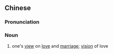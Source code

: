 {{also|爱情观}}
==Chinese==
{{zh-forms|s=爱情观|type=21}}

===Pronunciation===
{{zh-pron
|m=àiqíngguān
|cat=n
}}

===Noun===
{{zh-noun}}

# one's [[view]] on [[love]] and [[marriage]]; [[vision]] of love